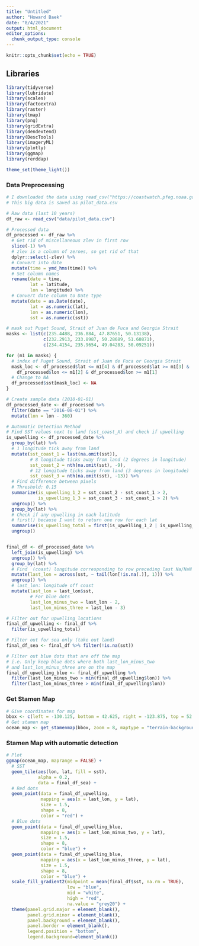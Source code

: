 ```yaml
---
title: "Untitled"
author: "Howard Baek"
date: "8/4/2021"
output: html_document
editor_options: 
  chunk_output_type: console
---
```


```r
knitr::opts_chunk$set(echo = TRUE)
```

## Libraries
```r
library(tidyverse)
library(lubridate)
library(scales)
library(factoextra)
library(raster)
library(tmap)
library(png)
library(gridExtra)
library(dendextend)
library(DescTools)
library(imageryML)
library(plotly)
library(ggmap)
library(rerddap)

theme_set(theme_light())
```


### Data Preprocessing

```r
# I downloaded the data using read_csv("https://coastwatch.pfeg.noaa.gov/erddap/griddap/ncdcOisst21Agg.csv?sst%5B(2010-01-01T12:00:00Z):(2021-06-01T12:00:00Z)%5D%5B(0.0)%5D%5B(42.625):(52.125)%5D%5B(229.875):(236.625)%5D&.draw=surface&.vars=longitude%7Clatitude%7Csst&.colorBar=%7C%7C%7C12%7C19%7C&.bgColor=0xffccccff")
# This big data is saved as pilot_data.csv

# Raw data (last 10 years)
df_raw <- read_csv("data/pilot_data.csv")

# Processed data
df_processed <- df_raw %>% 
  # Get rid of miscellaneous zlev in first row
  slice(-1) %>% 
  # zlev is a column of zeroes, so get rid of that
  dplyr::select(-zlev) %>% 
  # Convert into date
  mutate(time = ymd_hms(time)) %>% 
  # Set column names
  rename(date = time,
         lat = latitude,
         lon = longitude) %>% 
  # Convert date column to Date type
  mutate(date = as.Date(date),
         lat = as.numeric(lat),
         lon = as.numeric(lon),
         sst = as.numeric(sst))

# mask out Puget Sound, Strait of Juan de Fuca and Georgia Strait
masks <- list(c(235.4488, 236.884, 47.87651, 50.13138),
              c(232.2913, 233.8987, 50.28689, 51.60871),
              c(234.4154, 235.9654, 49.04283, 50.09251))

for (m1 in masks) {
  # index of Puget Sound, Strait of Juan de Fuca or Georgia Strait
  mask_loc <- df_processed$lat <= m1[4] & df_processed$lat >= m1[3] &
    df_processed$lon <= m1[2] & df_processed$lon >= m1[1]
  # Change to NA
  df_processed$sst[mask_loc] <- NA
}

# Create sample data (2010-01-01)
df_processed_date <- df_processed %>% 
  filter(date == "2016-08-01") %>% 
  mutate(lon = lon - 360)

# Automatic Detection Method
# Find SST values next to land (sst_coast_X) and check if upwelling
is_upwelling <- df_processed_date %>% 
  group_by(lat) %>% 
  # 1 longitude tick away from land
  mutate(sst_coast_1 = last(na.omit(sst)),
         # 8 longitude ticks away from land (2 degrees in longitude)
         sst_coast_2 = nth(na.omit(sst), -9),
         # 12 longitude ticks away from land (3 degrees in longitude)
         sst_coast_3 = nth(na.omit(sst), -13)) %>% 
  # Find difference between pixels
  # Threshold: 0.15
  summarize(is_upwelling_1_2 = sst_coast_2 - sst_coast_1 > 2,
            is_upwelling_1_3 = sst_coast_3 - sst_coast_1 > 2) %>% 
  ungroup() %>% 
  group_by(lat) %>% 
  # Check if any upwelling in each latitude
  # first() because I want to return one row for each lat
  summarise(is_upwelling_total = first(is_upwelling_1_2 | is_upwelling_1_3)) %>% 
  ungroup()


final_df <- df_processed_date %>% 
  left_join(is_upwelling) %>%
  ungroup() %>% 
  group_by(lat) %>% 
  # Find  (coast) longitude corresponding to row preceding last Na/NaN value in SST
  mutate(last_lon = across(sst, ~ tail(lon[!is.na(.)], 1))) %>% 
  ungroup() %>% 
  # last_lon: longitude off coast
  mutate(last_lon = last_lon$sst,
         # For blue dots
         last_lon_minus_two = last_lon - 2,
         last_lon_minus_three = last_lon - 3)

# Filter out for upwelling locations
final_df_upwelling <- final_df %>% 
  filter(is_upwelling_total)

# Filter out for sea only (take out land)
final_df_sea <- final_df %>% filter(!is.na(sst))

# Filter out blue dots that are off the map
# i.e. Only keep blue dots where both last_lon_minus_two
# and last_lon_minus_three are on the map
final_df_upwelling_blue <- final_df_upwelling %>% 
  filter(last_lon_minus_two > min(final_df_upwelling$lon)) %>% 
  filter(last_lon_minus_three > min(final_df_upwelling$lon))
```


### Get Stamen Map

```r
# Give coordinates for map
bbox <- c(left = -130.125, bottom = 42.625, right = -123.875, top = 52.125)
# Get stamen map
ocean_map <- get_stamenmap(bbox, zoom = 8, maptype = "terrain-background")
```


### Stamen Map with automatic detection

```r
# Plot
ggmap(ocean_map, maprange = FALSE) +
  # SST
  geom_tile(aes(lon, lat, fill = sst),
            alpha = 0.2,
            data = final_df_sea) +
  # Red dots
  geom_point(data = final_df_upwelling,
             mapping = aes(x = last_lon, y = lat),
             size = 1.5,
             shape = 8,
             color = "red") +
  # Blue dots
  geom_point(data = final_df_upwelling_blue,
             mapping = aes(x = last_lon_minus_two, y = lat),
             size = 1.5,
             shape = 8,
             color = "blue") +
  geom_point(data = final_df_upwelling_blue,
             mapping = aes(x = last_lon_minus_three, y = lat),
             size = 1.5,
             shape = 8,
             color = "blue") + 
  scale_fill_gradient2(midpoint = mean(final_df$sst, na.rm = TRUE),
                       low = "blue",
                       mid = "white",
                       high = "red",
                       na.value = "grey20") +
  theme(panel.grid.major = element_blank(), 
        panel.grid.minor = element_blank(),
        panel.background = element_blank(),
        panel.border = element_blank(),
        legend.position = "bottom",
        legend.background=element_blank())
```

